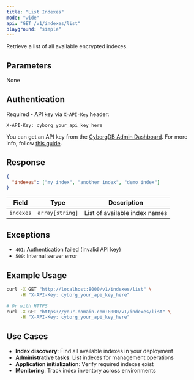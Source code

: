 ```yaml
---
title: "List Indexes"
mode: "wide"
api: "GET /v1/indexes/list"
playground: "simple"
---
```


Retrieve a list of all available encrypted indexes.

## Parameters

None

## Authentication

Required - API key via `X-API-Key` header:

```http
X-API-Key: cyborg_your_api_key_here
```

You can get an API key from the [CyborgDB Admin Dashboard](https://cyborgdb.co). For more info, follow [this guide](../../guides/get-started/api-key).

## Response

```json
{
  "indexes": ["my_index", "another_index", "demo_index"]
}
```

| Field | Type | Description |
|-------|------|-------------|
| `indexes` | `array[string]` | List of available index names |

## Exceptions

- `401`: Authentication failed (invalid API key)
- `500`: Internal server error

## Example Usage

```bash
curl -X GET "http://localhost:8000/v1/indexes/list" \
     -H "X-API-Key: cyborg_your_api_key_here"

# Or with HTTPS
curl -X GET "https://your-domain.com:8000/v1/indexes/list" \
     -H "X-API-Key: cyborg_your_api_key_here"
```

## Use Cases

- **Index discovery**: Find all available indexes in your deployment
- **Administrative tasks**: List indexes for management operations
- **Application initialization**: Verify required indexes exist
- **Monitoring**: Track index inventory across environments